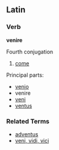 ==Latin==
===Verb===
'''venire'''

Fourth conjugation

# [[come]]

Principal parts:
*[[venio]]
*venire
*[[veni]]
*[[ventus]]

===Related Terms===
*[[adventus]]
*[[veni, vidi, vici]]